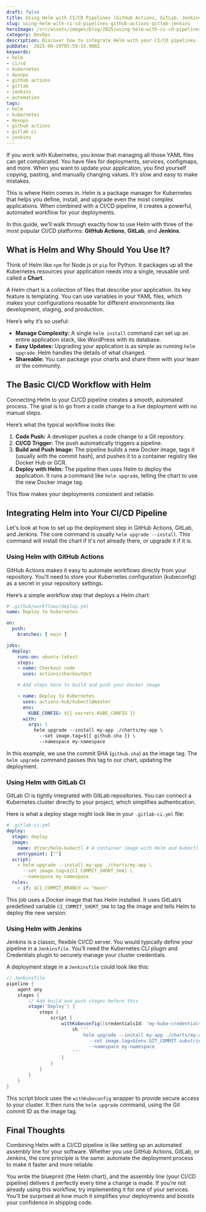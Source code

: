 ```yaml
---
draft: false
title: Using Helm with CI/CD Pipelines (GitHub Actions, GitLab, Jenkins)
slug: using-helm-with-ci-cd-pipelines-github-actions-gitlab-jenkins
heroImage: /src/assets/images/blog/2025/using-helm-with-ci-cd-pipelines-github-actions-gitlab-jenkins.png
category: DevOps
description: Discover how to integrate Helm with your CI/CD pipelines. This guide provides step-by-step examples for automating Kubernetes deployments using GitHub Actions, GitLab CI, and Jenkins.
pubDate:  2025-09-29T05:59:15.900Z
keywords:
- helm
- ci/cd
- kubernetes
- devops
- github actions
- gitlab
- jenkins
- automation
tags:
- helm
- kubernetes
- devops
- github actions
- gitlab ci
- jenkins
---
```


If you work with Kubernetes, you know that managing all those YAML files can get complicated. You have files for deployments, services, configmaps, and more. When you want to update your application, you find yourself copying, pasting, and manually changing values. It’s slow and easy to make mistakes.

This is where Helm comes in. Helm is a package manager for Kubernetes that helps you define, install, and upgrade even the most complex applications. When combined with a CI/CD pipeline, it creates a powerful, automated workflow for your deployments.

In this guide, we'll walk through exactly how to use Helm with three of the most popular CI/CD platforms: **GitHub Actions**, **GitLab**, and **Jenkins**.

## What is Helm and Why Should You Use It?

Think of Helm like `npm` for Node.js or `pip` for Python. It packages up all the Kubernetes resources your application needs into a single, reusable unit called a **Chart**.

A Helm chart is a collection of files that describe your application. Its key feature is templating. You can use variables in your YAML files, which makes your configurations reusable for different environments like development, staging, and production.

Here’s why it’s so useful:
- **Manage Complexity:** A single `helm install` command can set up an entire application stack, like WordPress with its database.
- **Easy Updates:** Upgrading your application is as simple as running `helm upgrade`. Helm handles the details of what changed.
- **Shareable:** You can package your charts and share them with your team or the community.

## The Basic CI/CD Workflow with Helm

Connecting Helm to your CI/CD pipeline creates a smooth, automated process. The goal is to go from a code change to a live deployment with no manual steps.

Here’s what the typical workflow looks like:

1.  **Code Push:** A developer pushes a code change to a Git repository.
2.  **CI/CD Trigger:** The push automatically triggers a pipeline.
3.  **Build and Push Image:** The pipeline builds a new Docker image, tags it (usually with the commit hash), and pushes it to a container registry like Docker Hub or GCR.
4.  **Deploy with Helm:** The pipeline then uses Helm to deploy the application. It runs a command like `helm upgrade`, telling the chart to use the new Docker image tag.

This flow makes your deployments consistent and reliable.

## Integrating Helm into Your CI/CD Pipeline

Let's look at how to set up the deployment step in GitHub Actions, GitLab, and Jenkins. The core command is usually `helm upgrade --install`. This command will install the chart if it's not already there, or upgrade it if it is.

### Using Helm with GitHub Actions

GitHub Actions makes it easy to automate workflows directly from your repository. You’ll need to store your Kubernetes configuration (kubeconfig) as a secret in your repository settings.

Here’s a simple workflow step that deploys a Helm chart:

```yaml
# .github/workflows/deploy.yml
name: Deploy to Kubernetes

on:
  push:
    branches: [ main ]

jobs:
  deploy:
    runs-on: ubuntu-latest
    steps:
    - name: Checkout code
      uses: actions/checkout@v3

    # Add steps here to build and push your Docker image

    - name: Deploy to Kubernetes
      uses: actions-hub/kubectl@master
      env:
        KUBE_CONFIG: ${{ secrets.KUBE_CONFIG }}
      with:
        args: |
          helm upgrade --install my-app ./charts/my-app \
            --set image.tag=${{ github.sha }} \
            --namespace my-namespace
```
In this example, we use the commit SHA (`github.sha`) as the image tag. The `helm upgrade` command passes this tag to our chart, updating the deployment.

### Using Helm with GitLab CI

GitLab CI is tightly integrated with GitLab repositories. You can connect a Kubernetes cluster directly to your project, which simplifies authentication.

Here is what a deploy stage might look like in your `.gitlab-ci.yml` file:

```yaml
# .gitlab-ci.yml
deploy:
  stage: deploy
  image:
    name: dtzar/helm-kubectl # A container image with Helm and kubectl
    entrypoint: [""]
  script:
    - helm upgrade --install my-app ./charts/my-app \
      --set image.tag=${CI_COMMIT_SHORT_SHA} \
      --namespace my-namespace
  rules:
    - if: $CI_COMMIT_BRANCH == "main"
```
This job uses a Docker image that has Helm installed. It uses GitLab’s predefined variable `CI_COMMIT_SHORT_SHA` to tag the image and tells Helm to deploy the new version.

### Using Helm with Jenkins

Jenkins is a classic, flexible CI/CD server. You would typically define your pipeline in a `Jenkinsfile`. You’ll need the Kubernetes CLI plugin and Credentials plugin to securely manage your cluster credentials.

A deployment stage in a `Jenkinsfile` could look like this:

```groovy
// Jenkinsfile
pipeline {
    agent any
    stages {
        // Add build and push stages before this
        stage('Deploy') {
            steps {
                script {
                    withKubeconfig([credentialsId: 'my-kube-credentials']) {
                        sh '''
                            helm upgrade --install my-app ./charts/my-app \
                              --set image.tag=${env.GIT_COMMIT.substring(0, 7)} \
                              --namespace my-namespace
                        '''
                    }
                }
            }
        }
    }
}
```
This script block uses the `withKubeconfig` wrapper to provide secure access to your cluster. It then runs the `helm upgrade` command, using the Git commit ID as the image tag.

## Final Thoughts

Combining Helm with a CI/CD pipeline is like setting up an automated assembly line for your software. Whether you use GitHub Actions, GitLab, or Jenkins, the core principle is the same: automate the deployment process to make it faster and more reliable.

You write the blueprint (the Helm chart), and the assembly line (your CI/CD pipeline) delivers it perfectly every time a change is made. If you’re not already using this workflow, try implementing it for one of your services. You’ll be surprised at how much it simplifies your deployments and boosts your confidence in shipping code.